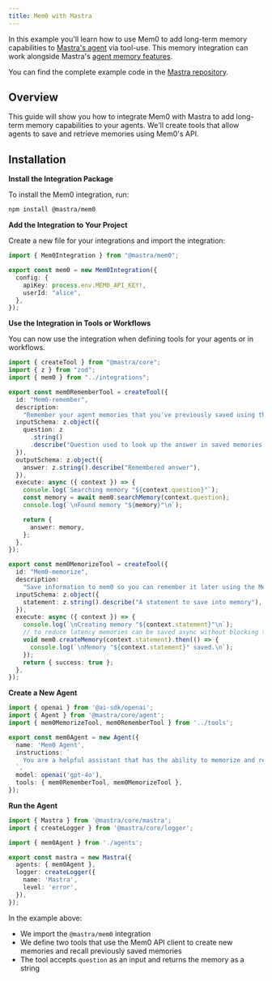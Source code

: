 ```yaml
---
title: Mem0 with Mastra
---
```


In this example you'll learn how to use Mem0 to add long-term memory capabilities to [Mastra's agent](https://mastra.ai/) via tool-use. This memory integration can work alongside Mastra's [agent memory features](https://mastra.ai/docs/agents/01-agent-memory).

You can find the complete example code in the [Mastra repository](https://github.com/mastra-ai/mastra/tree/main/examples/memory-with-mem0).

## Overview

This guide will show you how to integrate Mem0 with Mastra to add long-term memory capabilities to your agents. We'll create tools that allow agents to save and retrieve memories using Mem0's API.

## Installation

**Install the Integration Package**

To install the Mem0 integration, run:

```bash
npm install @mastra/mem0
```

**Add the Integration to Your Project**

Create a new file for your integrations and import the integration:

```typescript integrations/index.ts
import { Mem0Integration } from "@mastra/mem0";

export const mem0 = new Mem0Integration({
  config: {
    apiKey: process.env.MEM0_API_KEY!,
    userId: "alice",
  },
});
```

**Use the Integration in Tools or Workflows**

You can now use the integration when defining tools for your agents or in workflows.

```typescript tools/index.ts
import { createTool } from "@mastra/core";
import { z } from "zod";
import { mem0 } from "../integrations";

export const mem0RememberTool = createTool({
  id: "Mem0-remember",
  description:
    "Remember your agent memories that you've previously saved using the Mem0-memorize tool.",
  inputSchema: z.object({
    question: z
      .string()
      .describe("Question used to look up the answer in saved memories."),
  }),
  outputSchema: z.object({
    answer: z.string().describe("Remembered answer"),
  }),
  execute: async ({ context }) => {
    console.log(`Searching memory "${context.question}"`);
    const memory = await mem0.searchMemory(context.question);
    console.log(`\nFound memory "${memory}"\n`);

    return {
      answer: memory,
    };
  },
});

export const mem0MemorizeTool = createTool({
  id: "Mem0-memorize",
  description:
    "Save information to mem0 so you can remember it later using the Mem0-remember tool.",
  inputSchema: z.object({
    statement: z.string().describe("A statement to save into memory"),
  }),
  execute: async ({ context }) => {
    console.log(`\nCreating memory "${context.statement}"\n`);
    // to reduce latency memories can be saved async without blocking tool execution
    void mem0.createMemory(context.statement).then(() => {
      console.log(`\nMemory "${context.statement}" saved.\n`);
    });
    return { success: true };
  },
});
```

**Create a New Agent**

```typescript agents/index.ts
import { openai } from '@ai-sdk/openai';
import { Agent } from '@mastra/core/agent';
import { mem0MemorizeTool, mem0RememberTool } from '../tools';

export const mem0Agent = new Agent({
  name: 'Mem0 Agent',
  instructions: `
    You are a helpful assistant that has the ability to memorize and remember facts using Mem0.
  `,
  model: openai('gpt-4o'),
  tools: { mem0RememberTool, mem0MemorizeTool },
});
```

**Run the Agent**

```typescript index.ts
import { Mastra } from '@mastra/core/mastra';
import { createLogger } from '@mastra/core/logger';

import { mem0Agent } from './agents';

export const mastra = new Mastra({
  agents: { mem0Agent },
  logger: createLogger({
    name: 'Mastra',
    level: 'error',
  }),
});
```

In the example above:
- We import the `@mastra/mem0` integration
- We define two tools that use the Mem0 API client to create new memories and recall previously saved memories
- The tool accepts `question` as an input and returns the memory as a string